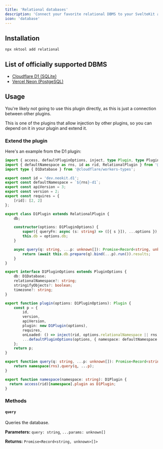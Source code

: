 ```yaml
---
title: 'Relational databases'
description: 'Connect your favorite relational DBMS to your SvelteKit application'
icon: 'database'
---
```


## Installation

```bash
npx nktool add relational
```

## List of officially supported DBMS

- [Cloudflare D1 (SQLite)](/plugins/d1)
- [Vercel Neon (PostgeSQL)](/plugin/neon)

## Usage

<Note>You're likely not going to use this plugin directly, as this is just a connection between other plugins.</Note>

This is one of the plugins that allow injection by other plugins, so you can depend on it in your plugin and extend it.

### Extend the plugin

Here's an example from the D1 plugin:

```ts src/lib/index.ts
import { access, defaultPluginOptions, inject, type Plugin, type PluginOptions } from '@neokit-dev/core';
import { defaultNamespace as rns, id as rid, RelationalPlugin } from '@neokit-dev/relational';
import type { D1Database } from '@cloudflare/workers-types';

export const id = 'dev.neokit.d1';
export const defaultNamespace = `${rns}-d1`;
export const apiVersion = 3;
export const version = 2;
export const requires = {
	[rid]: [2, 2]
};

export class D1Plugin extends RelationalPlugin {
	db;

	constructor(options: D1PluginOptions) {
		super({ queryFn: async (s: string) => ([{ s }]), ...options });
		this.db = options.db;
	}

	async query(q: string, ...p: unknown[]): Promise<Record<string, unknown>[]> {
		return (await this.db.prepare(q).bind(...p).run()).results;
	}
}

export interface D1PluginOptions extends PluginOptions {
	db: D1Database;
	relationalNamespace?: string;
	stringifyObjects?: boolean;
	timezone?: string;
}

export function plugin(options: D1PluginOptions): Plugin {
	const p = {
		id,
		version,
		apiVersion,
		plugin: new D1Plugin(options),
		requires,
		onLoaded: () => inject(rid, options.relationalNamespace || rns, p.plugin),
		...defaultPluginOptions(options, { namespace: defaultNamespace }),
	};
	return p;
}

export function query(q: string, ...p: unknown[]): Promise<Record<string, unknown>[]> {
	return namespace(rns).query(q, ...p);
}

export function namespace(namespace: string): D1Plugin {
  return access(rid)[namespace].plugin as D1Plugin;
}
```

### Methods

#### `query`

Queries the database.

**Parameters:** `query: string`, `...params: unknown[]`

**Returns:** `Promise<Record<string, unknown>[]>`